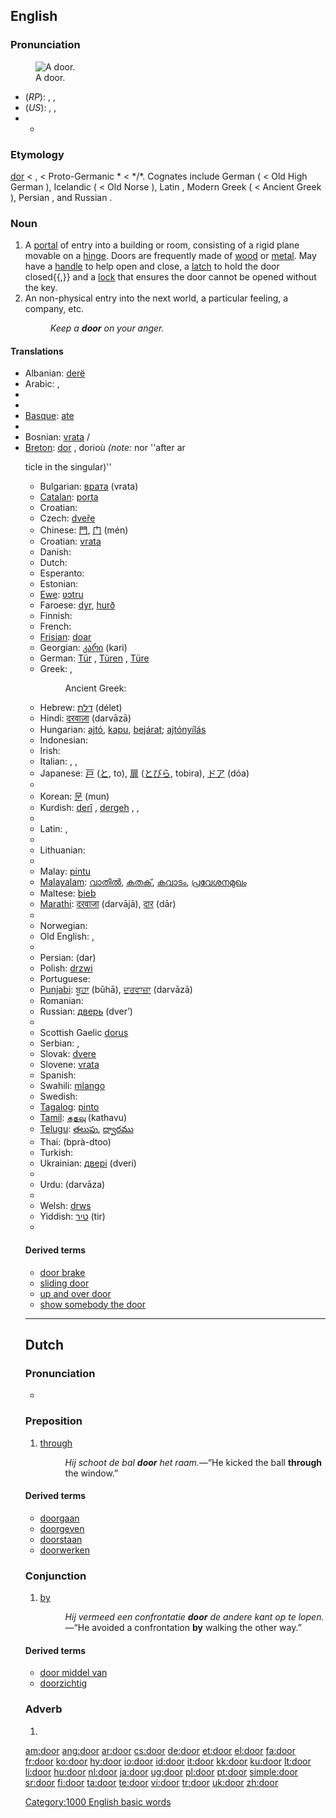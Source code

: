 {{wikipedia|Door (disambiguation)}}
==English==

{{rank|myself|morning|money|275|door|round|kind|form}}

===Pronunciation===
[[Image:Doorway La Ronce National Trust for Jersey.jpg|thumb|right|A door.]]
* (''RP''): {{enPR|dô}}, {{IPA|/dɔː/}}, {{SAMPA|/dO:/}}
* (''US''): {{enPR|dôr}}, {{IPA|/dɔːɹ/, /doʊɹ/}}, {{SAMPA|/dO:r/}}
* {{audio|en-us-door.ogg|Audio (US)}}
** {{IPAchar|[[rhymes:English:-ɔː(r)|Rhymes: -ɔː(r)]]}}

===Etymology===
{{ME.}} [[dor]] < {{OE.}} {{term|duru||door}}, {{term|dor||gate}} < Proto-Germanic *{{term||dur-}} < {{PIE.}} *{{term||dhwer-}}/*{{term||dhwor-|doorway, door, gate}}. Cognates include German {{term|Tür}} ( < Old High German {{term|turi}}), Icelandic {{term|dyr|lang=is}} ( < Old Norse {{term|dyrr|lang=non}}), Latin {{term|foris}}, Modern Greek {{term|sc=Grek|θύρα|tr=thýra}} ( < Ancient Greek {{term|sc=polytonic|θύρα|tr=thúra}}), Persian {{term|sc=fa-Arab|در|tr=dar}}, and Russian {{term|sc=Cyrl|дверь|tr=dver’}}.

===Noun===
{{wikipedia}}
{{en-noun}}

# A [[portal]] of entry into a building or room, consisting of a rigid plane movable on a [[hinge]]. Doors are frequently made of [[wood]] or [[metal]]. May have a [[handle]] to help open and close, a [[latch]] to hold the door closed{{,}} and a [[lock]] that ensures the door cannot be opened without the key.
# An non-physical entry into the next world, a particular feeling, a company, etc.
#: ''Keep a '''door''' on your anger.''

====Translations====
{{trans-top|portal of entry into a building or room}}
* Albanian: [[derë]]
* Arabic: {{Arab|[[باب|بَابٌ]]}} {{IPAchar|(bāb)}} {{m}}, {{Arab|[[باب|أبْوَاب]]}} {{IPAchar|(’abwāb)}} {{p}}
* {{trreq|Aramaic}}
* {{trreq|Armenian}}
* [[Basque]]: [[ate]]
* {{trreq|Bengali}}
* Bosnian: [[vrata]] {{f|s}}/{{p}}
* [[Breton]]: [[dor]] {{f}}, dorioù {{p}} ''(note:'' nor ''after ar<style>#bodyContent .infl-inline {display:inline} #bodyContent .infl-table {display:none} #bodyContent .disambig-see-also, #bodyContent .disambig-see-also-2 { text-indent: 0em } #bodyContent .allpagesredirect { text-decoration:line-through }
</style>ticle in the singular)''
* Bulgarian: [[врата]] (vrata) {{n|p}}
* [[Catalan]]: [[porta]] {{f}}
* Croatian: {{t-|hr|vrata|f}}
* Czech: [[dveře]]  {{f|p}}
* Chinese: [[門]], [[门]] (mén)
* Croatian: [[vrata]] {{n|p}}
* Danish: {{t-|da|dør}}
* Dutch: {{t+|nl|deur|f}}
* Esperanto: {{t+|eo|pordo|xs=Esperanto}}
* Estonian: {{t+|et|uks}}
* [[Ewe]]: [[ʋɔtru]] {{n}}
* Faroese: [[dyr]], [[hurð]]
* Finnish: {{t+|fi|ovi}}
* French: {{t+|fr|porte|f}}
* [[Frisian]]: [[doar]]
* Georgian: [[კარი]] (kari)
* German: [[Tür]] {{f}}, [[Türen]] {{p}}, [[Türe]] {{f}}
* Greek: {{t+|el|πόρτα|f|tr=pórta|sc=Grek}}, {{t+|el|θύρα|f|tr=thýra|sc=Grek}}
*: Ancient Greek: {{t+|el|θύρα|f|tr=thýra|sc=Grek}}
* Hebrew: [[דלת]] (délet) {{f}}
* Hindi: [[दरवाज़ा]] (darvāzā) {{m}}
* Hungarian: [[ajtó]], [[kapu]], [[bejárat]]; [[ajtónyílás]]
* Indonesian: {{t-|id|pintu|xs=Indonesian}}
* Irish: {{t-|ga|doras|xs=Irish}}
* Italian: {{t+|it|porta|f}}, {{t-|it|portiera|f}}, {{t+|it|sportello|m}}
* Japanese: [[戸]] ([[と]], to), [[扉]] ([[とびら]], tobira), [[ドア]] (dóa)
* {{trreq|Kannada}}
* Korean: [[문]] (mun)
* Kurdish: [[derî]] {{m}}, [[dergeh]] {{m}}, {{KUchar|[[ده‌رگا]]}}, {{KUchar|[[قاپی]]}}
{{trans-mid}}
* {{trreq|Lao}}
* Latin: {{t-|la|ostium|n}}, {{t+|la|ianua|f}}
* {{trreq|Latvian}}
* Lithuanian: {{t-|lt|durys|xs=Lithuanian}}
* {{trreq|Lower Sorbian}}
* Malay: [[pintu]]
* [[Malayalam]]: [[വാതില്‍]], [[കതക്]], [[കവാടം]], [[പ്രവേശനമുഖം]]
* Maltese: [[bieb]] {{m}}
* [[Marathi]]: [[दरवाजा]] (darvājā), [[दार]] (dār)
* {{trreq|Mongolian}}
* Norwegian: {{t-|no|dør|m}}
* Old English: {{t+|ang|duru|xs=Old English}}, {{t-|ang|dor|xs=Old English}}
* {{trreq|Oriya}}
* Persian: {{FAchar|[[در]]}} (dar)
* Polish: [[drzwi]] {{n|p}}
* Portuguese: {{t+|pt|porta|f}}
* [[Punjabi]]: [[ਬੂਹਾ]] (būhā), [[ਦਰਵਾਜ਼ਾ]] (darvāzā)
* Romanian: {{t-|ro|uşă|f}}
* Russian: [[дверь]] (dver’) {{f}}
* {{trreq|Sanskrit}}
* Scottish Gaelic [[dorus]] {{m}}
* Serbian: {{t-|sr|врата|f|sc=Cyrl}}, {{t-|sr|vrata|f}}
* Slovak: [[dvere]] {{f|p}}
* Slovene: [[vrata]] {{n|p}}
* Spanish: {{t+|es|puerta|f}}
* Swahili: [[mlango]]
* Swedish: {{t+|sv|dörr|c}}
* [[Tagalog]]: [[pinto]]
* [[Tamil]]: [[கதவு]] (kathavu)
* [[Telugu]]: [[తలుపు]], [[ద్వారము]]
* Thai: {{Thai|[[ประตู]]}} (bprà-dtoo)
* Turkish: {{t+|tr|kapı}}
* Ukrainian: [[двері]] (dveri) {{f|p}}
* {{trreq|Upper Sorbian}}
* Urdu: {{URchar|[[دروازہ]]}} (darvāza) {{m}}
* {{trreq|Vietnamese}}
* Welsh: [[drws]]
* Yiddish: [[טיר]] (tir) {{f}}
* {{trreq|Zulu}}
{{trans-bottom}}

====Derived terms====
* [[door brake]]
* [[sliding door]]
* [[up and over door]]
* [[show somebody the door]]

[[Category:1000 English basic words]]

----

==Dutch==

===Pronunciation===
* {{IPA|lang=nl|/doːr/}}

===Preposition===
{{infl|nl|preposition}}

# [[through]]
#: ''Hij schoot de bal '''door''' het raam.''—“He kicked the ball '''through''' the window.”

====Derived terms====
* [[doorgaan]]
* [[doorgeven]]
* [[doorstaan]]
* [[doorwerken]]

===Conjunction===
{{infl|nl|conjunction}}

# [[by]]
#: ''Hij vermeed een confrontatie '''door''' de andere kant op te lopen.''—“He avoided a confrontation '''by''' walking the other way.”

====Derived terms====
* [[door middel van]]
* [[doorzichtig]]

===Adverb===
{{infl|nl|adverb}}

# {{defn|Dutch}} <!-- ... don't know how to explain this right now -->

[[am:door]]
[[ang:door]]
[[ar:door]]
[[cs:door]]
[[de:door]]
[[et:door]]
[[el:door]]
[[fa:door]]
[[fr:door]]
[[ko:door]]
[[hy:door]]
[[io:door]]
[[id:door]]
[[it:door]]
[[kk:door]]
[[ku:door]]
[[lt:door]]
[[li:door]]
[[hu:door]]
[[nl:door]]
[[ja:door]]
[[ug:door]]
[[pl:door]]
[[pt:door]]
[[simple:door]]
[[sr:door]]
[[fi:door]]
[[ta:door]]
[[te:door]]
[[vi:door]]
[[tr:door]]
[[uk:door]]
[[zh:door]]